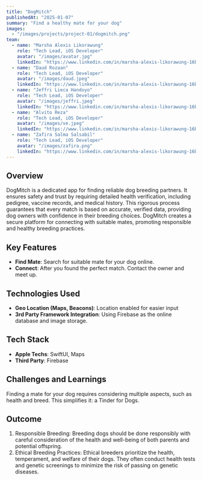 ```yaml
---
title: "DogMitch"
publishedAt: "2025-01-07"
summary: "Find a healthy mate for your dog"
images:
  - "/images/projects/project-01/dogmitch.png"
team:
  - name: "Marsha Alexis Likorawung"
    role: "Tech Lead, iOS Developer"
    avatar: "/images/avatar.jpg"
    linkedIn: "https://www.linkedin.com/in/marsha-alexis-likorawung-16b13a267/"
  - name: "Daud Rozaan"
    role: "Tech Lead, iOS Developer"
    avatar: "/images/daud.jpeg"
    linkedIn: "https://www.linkedin.com/in/marsha-alexis-likorawung-16b13a267/"
  - name: "Jeffri Lieca Handoyo"
    role: "Tech Lead, iOS Developer"
    avatar: "/images/jeffri.jpeg"
    linkedIn: "https://www.linkedin.com/in/marsha-alexis-likorawung-16b13a267/"
  - name: "Alvito Reza"
    role: "Tech Lead, iOS Developer"
    avatar: "/images/ve.jpeg"
    linkedIn: "https://www.linkedin.com/in/marsha-alexis-likorawung-16b13a267/"
  - name: "Zafira Salma Salsabil"
    role: "Tech Lead, iOS Developer"
    avatar: "/images/zafira.png"
    linkedIn: "https://www.linkedin.com/in/marsha-alexis-likorawung-16b13a267/"
---
```


## Overview

DogMitch is a dedicated app for finding reliable dog breeding partners. It ensures safety and trust by requiring detailed health verification, including pedigree, vaccine records, and medical history. This rigorous process guarantees that every match is based on accurate, verified data, providing dog owners with confidence in their breeding choices. DogMitch creates a secure platform for connecting with suitable mates, promoting responsible and healthy breeding practices.

## Key Features

- **Find Mate**: Search for suitable mate for your dog online. 
- **Connect**: After you found the perfect match. Contact the owner and meet up. 

## Technologies Used

- **Geo Location (Maps, Beacons)**: Location enabled for easier input
- **3rd Party Framework Integration**: Using Firebase as the online database and image storage.   

## Tech Stack

- **Apple Techs**: SwiftUI, Maps
- **Third Party**: Firebase

## Challenges and Learnings

Finding a mate for your dog requires considering multiple aspects, such as health and breed. This simplifies it: a Tinder for Dogs.

## Outcome

1. Responsible Breeding: Breeding dogs should be done responsibly with careful consideration of the health and well-being of both parents and potential offspring.
2. Ethical Breeding Practices: Ethical breeders prioritize the health, temperament, and welfare of their dogs. They often conduct health tests and genetic screenings to minimize the risk of passing on genetic diseases.